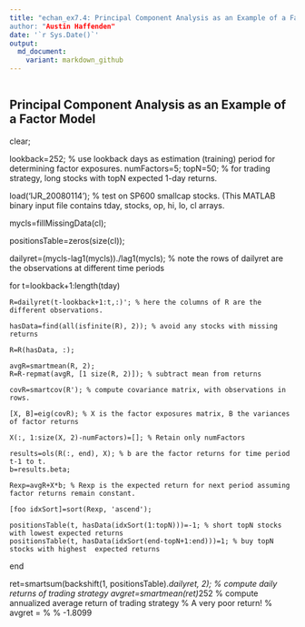 ```yaml
---
title: "echan_ex7.4: Principal Component Analysis as an Example of a Factor Model
author: "Austin Haffenden"
date: '`r Sys.Date()`'
output: 
  md_document:
    variant: markdown_github
---
```


```r
```

## Principal Component Analysis as an Example of a Factor Model
clear;

lookback=252; % use lookback days as estimation (training) period for determining factor exposures.
numFactors=5;
topN=50; % for trading strategy, long stocks with topN expected 1-day returns.

load('IJR_20080114'); % test on SP600 smallcap stocks. (This MATLAB binary input file contains tday, stocks, op, hi, lo, cl arrays.

mycls=fillMissingData(cl);

positionsTable=zeros(size(cl));

dailyret=(mycls-lag1(mycls))./lag1(mycls); % note the rows of dailyret are the observations at different time periods

for t=lookback+1:length(tday)

    R=dailyret(t-lookback+1:t,:)'; % here the columns of R are the different observations.
    
    hasData=find(all(isfinite(R), 2)); % avoid any stocks with missing returns
    
    R=R(hasData, :);
    
    avgR=smartmean(R, 2);
    R=R-repmat(avgR, [1 size(R, 2)]); % subtract mean from returns
    
    covR=smartcov(R'); % compute covariance matrix, with observations in rows.
    
    [X, B]=eig(covR); % X is the factor exposures matrix, B the variances of factor returns
    
    X(:, 1:size(X, 2)-numFactors)=[]; % Retain only numFactors
    
    results=ols(R(:, end), X); % b are the factor returns for time period t-1 to t.
    b=results.beta;
    
    Rexp=avgR+X*b; % Rexp is the expected return for next period assuming factor returns remain constant.
    
    [foo idxSort]=sort(Rexp, 'ascend');
    
    positionsTable(t, hasData(idxSort(1:topN)))=-1; % short topN stocks with lowest expected returns
    positionsTable(t, hasData(idxSort(end-topN+1:end)))=1; % buy topN stocks with highest  expected returns
end

ret=smartsum(backshift(1, positionsTable).*dailyret, 2); % compute daily returns of trading strategy
avgret=smartmean(ret)*252 % compute annualized average return of trading strategy
% A very poor return!
% avgret =
% 
%    -1.8099